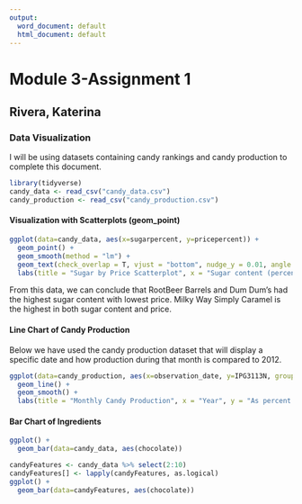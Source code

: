 ---
output:
  word_document: default
  html_document: default
---
# Module 3-Assignment 1
## Rivera, Katerina 
### Data Visualization 

I will be using datasets containing candy rankings and candy production to complete this document. 
```{r}
library(tidyverse)
candy_data <- read_csv("candy_data.csv")
candy_production <- read_csv("candy_production.csv")
```

#### Visualization with Scatterplots (geom_point)
```{r}
ggplot(data=candy_data, aes(x=sugarpercent, y=pricepercent)) +
  geom_point() +
  geom_smooth(method = "lm") +
  geom_text(check_overlap = T, vjust = "bottom", nudge_y = 0.01, angle = 30, size = 2, aes(label=competitorname)) +
  labs(title = "Sugar by Price Scatterplot", x = "Sugar content (percentile", y = "Price (percentile)")
```

From this data, we can conclude that RootBeer Barrels and Dum Dum's had the highest sugar content with lowest price. Milky Way Simply Caramel is the highest in both sugar content and price. 

#### Line Chart of Candy Production 

Below we have used the candy production dataset that will display a specific date and how production during that month is compared to 2012. 

```{r}
ggplot(data=candy_production, aes(x=observation_date, y=IPG3113N, group=1)) +
  geom_line() + 
  geom_smooth() + 
  labs(title = "Monthly Candy Production", x = "Year", y = "As percent of 2012 production")
```

#### Bar Chart of Ingredients 
```{r}
ggplot() +
  geom_bar(data=candy_data, aes(chocolate))
```
```{r}
candyFeatures <- candy_data %>% select(2:10)
candyFeatures[] <- lapply(candyFeatures, as.logical)
ggplot() +
  geom_bar(data=candyFeatures, aes(chocolate))
```

